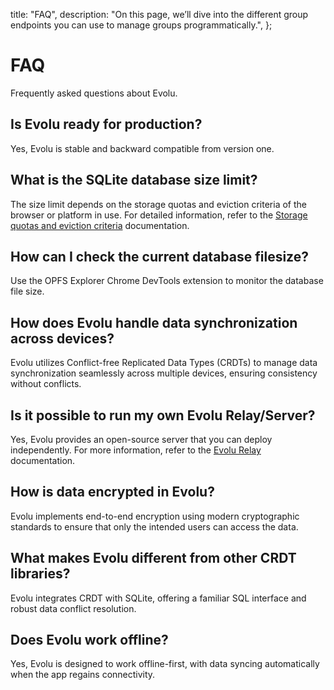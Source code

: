   title: "FAQ",
  description:
    "On this page, we’ll dive into the different group endpoints you can use to manage groups programmatically.",
};


# FAQ

Frequently asked questions about Evolu.

## Is Evolu ready for production?

Yes, Evolu is stable and backward compatible from version one.

## What is the SQLite database size limit?

The size limit depends on the storage quotas and eviction criteria of the browser or platform in use. For detailed information, refer to the [Storage quotas and eviction criteria](https://developer.mozilla.org/en-US/docs/Web/API/Storage_API/Storage_quotas_and_eviction_criteria) documentation.

## How can I check the current database filesize?

Use the OPFS Explorer Chrome DevTools extension to monitor the database file size.

## How does Evolu handle data synchronization across devices?

Evolu utilizes Conflict-free Replicated Data Types (CRDTs) to manage data synchronization seamlessly across multiple devices, ensuring consistency without conflicts.

## Is it possible to run my own Evolu Relay/Server?

Yes, Evolu provides an open-source server that you can deploy independently. For more information, refer to the [Evolu Relay](/docs/evolu-relay) documentation.

## How is data encrypted in Evolu?

Evolu implements end-to-end encryption using modern cryptographic standards to ensure that only the intended users can access the data.

## What makes Evolu different from other CRDT libraries?

Evolu integrates CRDT with SQLite, offering a familiar SQL interface and robust data conflict resolution.

## Does Evolu work offline?

Yes, Evolu is designed to work offline-first, with data syncing automatically when the app regains connectivity.

